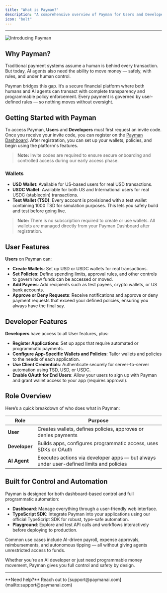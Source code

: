 ```yaml
---
title: "What is Payman?"
description: "A comprehensive overview of Payman for Users and Developers."
icon: "bolt"
---
```


---

![Introducing Payman](/images/intro.png)

## Why Payman?

Traditional payment systems assume a human is behind every transaction. But today, AI agents also need the ability to move money — safely, with rules, and under human control.

Payman bridges this gap. It’s a secure financial platform where both humans and AI agents can transact with complete transparency and programmable policy enforcement. Every payment is governed by user-defined rules — so nothing moves without oversight.

## Getting Started with Payman

To access Payman, **Users** and **Developers** must first request an invite code. Once you receive your invite code, you can register on the [Payman Dashboard](https://app.paymanai.com). After registration, you can set up your wallets, policies, and begin using the platform's features.

> **Note:** Invite codes are required to ensure secure onboarding and controlled access during our early access phase.

### Wallets

-   **USD Wallet**: Available for US-based users for real USD transactions.
-   **USDC Wallet**: Available for both US and International users for real USDC (stablecoin) transactions.
-   **Test Wallet (TSD)**: Every account is provisioned with a test wallet containing 1000 TSD for simulation purposes. This lets you safely build and test before going live.

> **Note:** There is no subscription required to create or use wallets. All wallets are managed directly from your Payman Dashboard after registration.

## User Features

**Users** on Payman can:

-   **Create Wallets**: Set up USD or USDC wallets for real transactions.
-   **Set Policies**: Define spending limits, approval rules, and other controls to govern how funds can be accessed or moved.
-   **Add Payees**: Add recipients such as test payees, crypto wallets, or US bank accounts.
-   **Approve or Deny Requests**: Receive notifications and approve or deny payment requests that exceed your defined policies, ensuring you always have the final say.

## Developer Features

**Developers** have access to all User features, plus:

-   **Register Applications**: Set up apps that require automated or programmatic payments.
-   **Configure App-Specific Wallets and Policies**: Tailor wallets and policies to the needs of each application.
-   **Use Client Credentials**: Authenticate securely for server-to-server automation using TSD, USD, or USDC.
-   **Enable OAuth for End Users**: Allow your users to sign up with Payman and grant wallet access to your app (requires approval).

## Role Overview

Here’s a quick breakdown of who does what in Payman:

| Role          | Purpose                                                                                 |
| ------------- | --------------------------------------------------------------------------------------- |
| **User**      | Creates wallets, defines policies, approves or denies payments                          |
| **Developer** | Builds apps, configures programmatic access, uses SDKs or OAuth                         |
| **AI Agent**  | Executes actions via developer apps — but always under user-defined limits and policies |

## Built for Control and Automation

Payman is designed for both dashboard-based control and full programmatic automation:

-   **Dashboard**: Manage everything through a user-friendly web interface.
-   **TypeScript SDK**: Integrate Payman into your applications using our official TypeScript SDK for robust, type-safe automation.
-   **Playground**: Explore and test API calls and workflows interactively before deploying to production.

Common use cases include AI-driven payroll, expense approvals, reimbursements, and autonomous tipping — all without giving agents unrestricted access to funds.

Whether you're an AI developer or just need programmable money movement, Payman gives you full control and safety by design.

---

<Note>
	**Need help?** Reach out to
	[support@paymanai.com](mailto:support@paymanai.com)
</Note>
